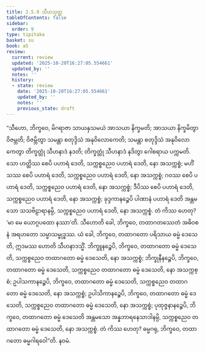 ```yaml
---
title: 2.5.9 သီဟသုတ္တ
tableOfContents: false
sidebar:
  order: 9
type: tipitaka
basket: su
book: a5
review:
  current: review
  updated: '2025-10-20T16:27:05.554661'
  updated_by: ''
  notes: ''
  history:
  - state: review
    date: '2025-10-20T16:27:05.554661'
    updated_by: ''
    notes: ''
    previous_state: draft
---
```



<DynamicBreadcrumb />


<ReviewStatus review={frontmatter.review} showDetails={true} />

<HypothesisAnnotation frontmatter={frontmatter} />

<Division number="99" book="a5" e="ch" v="16" p="106">

<Paragraph number="589" book="a5">
“သီဟော, ဘိက္ခဝေ, မိဂရာဇာ သာယနှသမယံ အာသယာ နိက္ခမတိ; အာသယာ နိက္ခမိတွာ ဝိဇမ္ဘတိ; ဝိဇမ္ဘိတွာ သမန္တာ စတုဒ္ဒိသံ အနုဝိလောကေတိ; သမန္တာ စတုဒ္ဒိသံ အနုဝိလောကေတွာ တိက္ခတ္တုံ သီဟနာဒံ နဒတိ; တိက္ခတ္တုံ သီဟနာဒံ နဒိတွာ ဂေါစရာယ ပက္ကမတိ. သော ဟတ္ထိဿ စေပိ ပဟာရံ ဒေတိ, သက္ကစ္စညေဝ ပဟာရံ ဒေတိ, နော အသက္ကစ္စံ; မဟိံသဿ စေပိ ပဟာရံ ဒေတိ, သက္ကစ္စညေဝ ပဟာရံ ဒေတိ, နော အသက္ကစ္စံ; ဂဝဿ စေပိ ပဟာရံ ဒေတိ, သက္ကစ္စညေဝ ပဟာရံ ဒေတိ, နော အသက္ကစ္စံ; ဒီပိဿ စေပိ ပဟာရံ ဒေတိ, သက္ကစ္စညေဝ ပဟာရံ ဒေတိ, နော အသက္ကစ္စံ; ခုဒ္ဒကာနဉ္စေပိ ပါဏာနံ ပဟာရံ ဒေတိ အန္တမသော သသဗိဠာရာနမ္ပိ, သက္ကစ္စညေဝ ပဟာရံ ဒေတိ, နော အသက္ကစ္စံ. တံ ကိဿ ဟေတု? ‘မာ မေ ယောဂ္ဂပထော နဿာ’တိ.
</Paragraph>

<Paragraph number="590" book="a5">
သီဟောတိ ခေါ, ဘိက္ခဝေ, တထာဂတဿေတံ အဓိဝစနံ အရဟတော သမ္မာသမ္ဗုဒ္ဓဿ. ယံ ခေါ, ဘိက္ခဝေ, တထာဂတော ပရိသာယ ဓမ္မံ ဒေသေတိ, ဣဒမဿ ဟောတိ သီဟနာဒသ္မိံ. ဘိက္ခူနဉ္စေပိ, ဘိက္ခဝေ, တထာဂတော ဓမ္မံ ဒေသေတိ, သက္ကစ္စညေဝ တထာဂတော ဓမ္မံ ဒေသေတိ, နော အသက္ကစ္စံ; ဘိက္ခုနီနဉ္စေပိ, ဘိက္ခဝေ, တထာဂတော ဓမ္မံ ဒေသေတိ, သက္ကစ္စညေဝ တထာဂတော ဓမ္မံ ဒေသေတိ, နော အသက္ကစ္စံ; ဥပါသကာနဉ္စေပိ, ဘိက္ခဝေ, တထာဂတော ဓမ္မံ ဒေသေတိ, သက္ကစ္စညေဝ တထာဂတော ဓမ္မံ ဒေသေတိ, နော အသက္ကစ္စံ; ဥပါသိကာနဉ္စေပိ, ဘိက္ခဝေ, တထာဂတော ဓမ္မံ ဒေသေတိ, သက္ကစ္စညေဝ တထာဂတော ဓမ္မံ ဒေသေတိ, နော အသက္ကစ္စံ; ပုထုဇ္ဇနာနဉ္စေပိ, ဘိက္ခဝေ, တထာဂတော ဓမ္မံ ဒေသေတိ အန္တမသော အန္နဘာရနေသာဒါနမ္ပိ, သက္ကစ္စညေဝ တထာဂတော ဓမ္မံ ဒေသေတိ, နော အသက္ကစ္စံ. တံ ကိဿ ဟေတု? ဓမ္မဂရု, ဘိက္ခဝေ, တထာဂတော ဓမ္မဂါရဝေါ”တိ.

</Paragraph>
</Division>

<Paragraph number="591" type="center" book="a5">
နဝမံ.
</Paragraph>